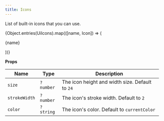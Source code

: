 ```yaml
---
title: Icons
---
```



List of built-in icons that you can use.

<div className="grid grid-cols-2 md:grid-cols-3 lg:grid-cols-4 gap-8">
  {Object.entries(UiIcons).map(([name, Icon]) => (
    <div key={name} className="flex flex-col items-center justify-center !m-0 text-muted-foreground hover:text-foreground transition-colors">
      <Icon className="size-8" />
      <p className="text-sm text-nowrap !mt-1">{name}</p>
    </div>
  ))}
</div>

**Props**

| Name | Type | Description |
| ----------- | ----------- | ----------- |
| `size` | `?number` | The icon height and width size. Default to `24` |
| `strokeWidth` | `?number` | The icon's stroke width. Default to `2` |
| `color` | `?string` | The icon's color. Default to `currentColor` |